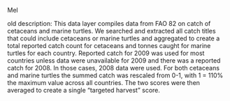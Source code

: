 Mel

old description:
This data layer compiles data from FAO
82 on catch of cetaceans and marine turtles. We
searched and extracted all catch titles that could
include cetaceans or marine turtles and aggregated to
create a total reported catch count for cetaceans and
tonnes caught for marine turtles for each country.
Reported catch for 2009 was used for most countries
unless data were unavailable for 2009 and there was a
reported catch for 2008. In those cases, 2008 data
were used. For both cetaceans and marine turtles the
summed catch was rescaled from 0-1, with 1 = 110%
the maximum value across all countries. The two
scores were then averaged to create a single “targeted
harvest” score.


